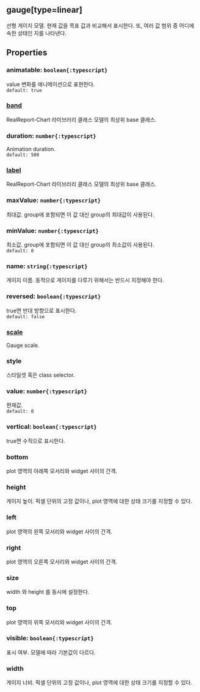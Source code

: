 ## gauge[type=linear]
선형 게이지 모델.
현재 값을 목표 값과 비교해서 표시한다.
또, 여러 값 범위 중 어디에 속한 상태인 지를 나타낸다.
## Properties

### animatable: `boolean{:typescript}`
value  변화를 애니메이션으로 표현한다.  
`default: true`  

### [band](./linear/band)
RealReport-Chart 라이브러리 클래스 모델의 최상위 base 클래스.

  

### duration: `number{:typescript}`
Animation duration.  
`default: 500`  

### [label](./linear/label)
RealReport-Chart 라이브러리 클래스 모델의 최상위 base 클래스.

  

### maxValue: `number{:typescript}`
최대값.
group에 포함되면 이 값 대신 group의 최대값이 사용된다.  

### minValue: `number{:typescript}`
최소값.
group에 포함되면 이 값 대신 group의 최소값이 사용된다.  
`default: 0`  

### name: `string{:typescript}`
게이지 이름.
동적으로 게이지를 다루기 위해서는 반드시 지정해야 한다.  

### reversed: `boolean{:typescript}`
true면 반대 방향으로 표시한다.  
`default: false`  

### [scale](./linear/scale)
Gauge scale.  

### style
스타일셋 혹은 class selector.  

### value: `number{:typescript}`
현재값.  
`default: 0`  

### vertical: `boolean{:typescript}`
true면 수직으로 표시한다.  

### bottom
plot 영역의 아래쪽 모서리와 widget 사이의 간격.  

### height
게이지 높이.
픽셀 단위의 고정 값이나, plot 영역에 대한 상태 크기롤 지정할 수 있다.  

### left
plot 영역의 왼쪽 모서리와 widget 사이의 간격.  

### right
plot 영역의 오른쪽 모서리와 widget 사이의 간격.  

### size
width 와  height 를 동시에 설정한다.  

### top
plot 영역의 위쪽 모서리와 widget 사이의 간격.  

### visible: `boolean{:typescript}`
표시 여부.
모델에 따라 기본값이 다르다.  

### width
게이지 너비.
픽셀 단위의 고정 값이나, plot 영역에 대한 상태 크기롤 지정할 수 있다.  
